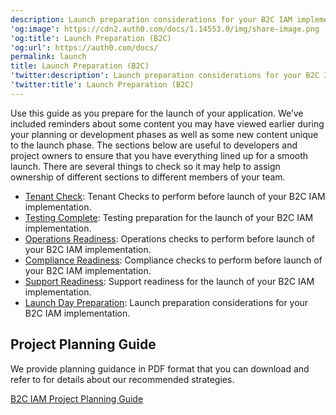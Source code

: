 ```yaml
---
description: Launch preparation considerations for your B2C IAM implementation.
'og:image': https://cdn2.auth0.com/docs/1.14553.0/img/share-image.png
'og:title': Launch Preparation (B2C)
'og:url': https://auth0.com/docs/
permalink: launch
title: Launch Preparation (B2C)
'twitter:description': Launch preparation considerations for your B2C IAM implementation.
'twitter:title': Launch Preparation (B2C)
---
```

Use this guide as you prepare for the launch of your application. We’ve included reminders about some content you may have viewed earlier during your planning or development phases as well as some new content unique to the launch phase. The sections below are useful to developers and project owners to ensure that you have everything lined up for a smooth launch. There are several things to check so it may help to assign ownership of different sections to different members of your team.

* [Tenant Check](/get-started/architecture-scenarios/business-to-consumer/launch/tenant-check): Tenant Checks to perform before launch of your B2C IAM implementation.
* [Testing Complete](/get-started/architecture-scenarios/business-to-consumer/launch/testing): Testing preparation for the launch of your B2C IAM implementation.
* [Operations Readiness](/get-started/architecture-scenarios/business-to-consumer/launch/operations-readiness): Operations checks to perform before launch of your B2C IAM implementation.
* [Compliance Readiness](/get-started/architecture-scenarios/business-to-consumer/launch/compliance-readiness): Compliance checks to perform before launch of your B2C IAM implementation.
* [Support Readiness](/get-started/architecture-scenarios/business-to-consumer/launch/support-readiness): Support readiness for the launch of your B2C IAM implementation.
* [Launch Day Preparation](/get-started/architecture-scenarios/business-to-consumer/launch/launch-day): Launch preparation considerations for your B2C IAM implementation.

## Project Planning Guide

We provide planning guidance in PDF format that you can download and refer to for details about our recommended strategies.

[B2C IAM Project Planning Guide](https://assets.ctfassets.net/cdy7uua7fh8z/3er1aEQ7Ul0q3c9leJWczR/b1f18b4c16abb7e78b01e4eb2b52bb8e/B2C_Project_Planning.pdf)